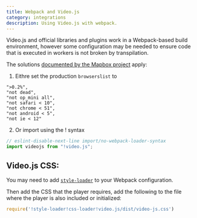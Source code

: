 ```yaml
---
title: Webpack and Video.js
category: integrations
description: Using Video.js with webpack.
---
```


Video.js and official libraries and plugins work in a Webpack-based build environment, however some configuration may be needed to ensure code that is executed in workers is not broken by transpilation.

The solutions [documented by the Mapbox project](https://docs.mapbox.com/mapbox-gl-js/guides/install/#targeting-transpilation-to-es6-with-browserslist) apply:

1. Eithre set the production `browserslist` to
```
">0.2%",
"not dead",
"not op_mini all",
"not safari < 10",
"not chrome < 51",
"not android < 5",
"not ie < 12"
```
2. Or import using the ! syntax
```js
// eslint-disable-next-line import/no-webpack-loader-syntax
import videojs from "!video.js";
```


## Video.js CSS:

You may need to add [`style-loader`](https://webpack.js.org/loaders/style-loader/) to your Webpack configuration.

Then add the CSS that the player requires, add the following to the file where the player is also included or initialized:

```js
require('!style-loader!css-loader!video.js/dist/video-js.css')
```
